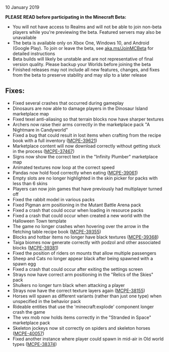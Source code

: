 10 January 2019

**PLEASE READ before participating in the Minecraft Beta:**

-   You will not have access to Realms and will not be able to join non-beta players while you're previewing the beta. Featured servers may also be unavailable
-   The beta is available only on Xbox One, Windows 10, and Android (Google Play). To join or leave the beta, see [aka.ms/JoinMCBeta](http://aka.ms/JoinMCBeta) for detailed instructions
-   Beta builds will likely be unstable and are not representative of final version quality. Please backup your Worlds before joining the beta
-   Finished releases may not include all new features, changes, and fixes from the beta to preserve stability and may slip to a later release

## **Fixes:**

-   Fixed several crashes that occurred during gameplay
-   Dinosaurs are now able to damage players in the Dinosaur Island marketplace map
-   Fixed texel anti-aliasing so that terrain blocks now have sharper textures
-   Archers now raise their arms correctly in the marketplace pack "A Nightmare in Candyworld"
-   Fixed a bug that could result in lost items when crafting from the recipe book with a full inventory ([MCPE-39621](https://bugs.mojang.com/browse/MCPE-39621))
-   Marketplace content will now download correctly without getting stuck in the process ([MCPE-37467](https://bugs.mojang.com/browse/MCPE-37467))
-   Signs now show the correct text in the "Infinity Plumber" marketplace map
-   Animated textures now loop at the correct speed
-   Pandas now hold food correctly when eating ([MCPE-39061](https://bugs.mojang.com/browse/MCPE-39061))
-   Empty slots are no longer highlighted in the skin picker for packs with less than 6 skins
-   Players can now join games that have previously had multiplayer turned off
-   Fixed the rabbit model in various packs
-   Fixed Pigman arm positioning in the Mutant Battle Arena pack
-   Fixed a crash that could occur when loading in resource packs
-   Fixed a crash that could occur when created a new world with the Halloween Town template
-   The game no longer crashes when hovering over the arrow in the fletching table recipe book ([MCPE-39355](https://bugs.mojang.com/browse/MCPE-39355))
-   Blocks and hotbar items no longer have black textures ([MCPE-39368](https://bugs.mojang.com/browse/MCPE-39368))
-   Taiga biomes now generate correctly with podzol and other associated blocks ([MCPE-39381](https://bugs.mojang.com/browse/MCPE-39381))
-   Fixed the position of riders on mounts that allow multiple passengers
-   Sheep and Cats no longer appear black after being spawned with a spawn egg
-   Fixed a crash that could occur after exiting the settings screen
-   Strays now have correct arm positioning in the "Relics of the Skies" pack
-   Shulkers no longer turn black when attacking a player
-   Strays now have the correct texture layers again ([MCPE-38155](https://bugs.mojang.com/browse/MCPE-38155))
-   Horses will spawn as different variants (rather than just one type) when unspecified in the behavior pack
-   Rideable entities that use the 'minecraft:explode' component longer crash the game
-   The vex mob now holds items correctly in the "Stranded in Space" marketplace pack
-   Skeleton jockeys now sit correctly on spiders and skeleton horses ([MCPE-40057](https://bugs.mojang.com/browse/MCPE-40057))
-   Fixed another instance where player could spawn in mid-air in Old world types ([MCPE-38374](https://bugs.mojang.com/browse/MCPE-38374))